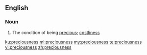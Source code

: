 ==English==

===Noun===
{{en-noun|-}}

# The condition of being [[precious]]; [[costliness]]

[[ku:preciousness]]
[[ml:preciousness]]
[[my:preciousness]]
[[te:preciousness]]
[[vi:preciousness]]
[[zh:preciousness]]